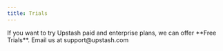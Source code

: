 ```yaml
---
title: Trials
---
```


<Info>
  If you want to try Upstash paid and enterprise plans, we can offer **Free
  Trials**. Email us at support@upstash.com
</Info>
